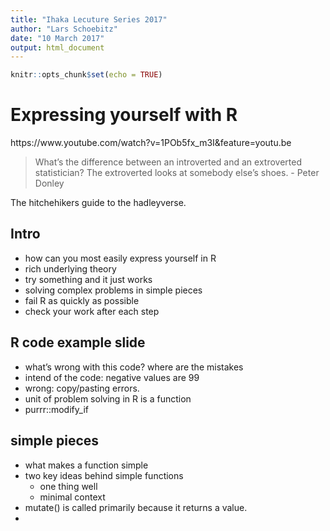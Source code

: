 ```yaml
---
title: "Ihaka Lecuture Series 2017"
author: "Lars Schoebitz"
date: "10 March 2017"
output: html_document
---
```


```r
knitr::opts_chunk$set(echo = TRUE)
```

# Expressing yourself with R

https://www.youtube.com/watch?v=1POb5fx_m3I&feature=youtu.be

> What's the difference between an introverted and an extroverted statistician? The extroverted looks at somebody else's shoes. - Peter Donley

The hitchehikers guide to the hadleyverse.

## Intro

- how can you most easily express yourself in R
- rich underlying theory
- try something and it just works
- solving complex problems in simple pieces
- fail R as quickly as possible
- check your work after each step

## R code example slide

- what's wrong with this code? where are the mistakes
- intend of the code: negative values are 99
- wrong: copy/pasting errors.
- unit of problem solving in R is a function
- purrr::modify_if

## simple pieces

- what makes a function simple
- two key ideas behind simple functions
    - one thing well
    - minimal context
    
- mutate() is called primarily because it returns a value.
- 